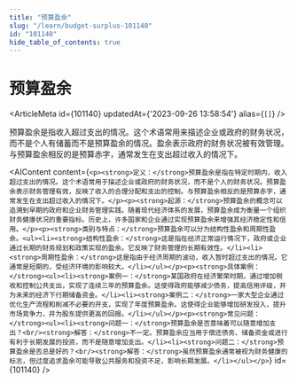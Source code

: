 ```yaml
---
title: "预算盈余"
slug: "/learn/budget-surplus-101140"
id: "101140"
hide_table_of_contents: true
---
```



# 预算盈余

<ArticleMeta id={101140} updatedAt={'2023-09-26 13:58:54'} alias={`[]`} />
<div className='border-solid border-b border-t-0 my-4 border-[var(--ifm-color-gray-300)]' />

预算盈余是指收入超过支出的情况。这个术语常用来描述企业或政府的财务状况，而不是个人有储蓄而不是预算盈余的情况。盈余表示政府的财务状况被有效管理。与预算盈余相反的是预算赤字，通常发生在支出超过收入的情况下。

<AIContent content={`<p><strong>定义：</strong>预算盈余是指在特定时期内，收入超过支出的情况。这个术语常用于描述企业或政府的财务状况，而不是个人的财务状况。预算盈余表示财务管理有效，反映了收入的合理分配和支出的控制。与预算盈余相反的是预算赤字，通常发生在支出超过收入的情况下。</p><p><strong>起源：</strong>预算盈余的概念可以追溯到早期的政府和企业财务管理实践。随着现代经济体系的发展，预算盈余成为衡量一个组织财务健康状况的重要指标。历史上，许多国家和企业通过实现预算盈余来增强其经济稳定性和信用。</p><p><strong>类别与特点：</strong>预算盈余可以分为结构性盈余和周期性盈余。<ul><li><strong>结构性盈余：</strong>这是指在经济正常运行情况下，政府或企业通过长期的财务规划和政策实现的盈余。它反映了财务管理的长期有效性。</li><li><strong>周期性盈余：</strong>这是指由于经济周期的波动，收入暂时超过支出的情况。它通常是短期的，受经济环境的影响较大。</li></ul></p><p><strong>具体案例：</strong><ul><li><strong>案例一：</strong>某国政府在经济繁荣时期，通过增加税收和控制公共支出，实现了连续三年的预算盈余。这使得政府能够减少债务，提高信用评级，并为未来的经济下行期储备资金。</li><li><strong>案例二：</strong>一家大型企业通过优化生产流程和削减不必要的开支，实现了年度预算盈余。这使得企业能够增加研发投入，提升市场竞争力，并为股东提供更高的回报。</li></ul></p><p><strong>常见问题：</strong><ul><li><strong>问题一：</strong>预算盈余是否意味着可以随意增加支出？<br/><strong>解答：</strong>不一定。预算盈余应当用于偿还债务、储备资金或进行有利于长期发展的投资，而不是随意增加支出。</li><li><strong>问题二：</strong>预算盈余是否总是好的？<br/><strong>解答：</strong>虽然预算盈余通常被视为财务健康的标志，但过度追求盈余可能导致公共服务和投资不足，影响长期发展。</li></ul></p>`} id={101140} />
